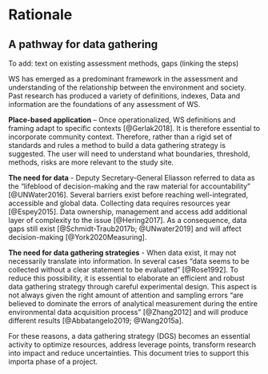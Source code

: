 # Rationale


## A pathway for data gathering
To add: text on existing assessment methods, gaps (linking the steps)



WS has emerged as a predominant framework in the assessment and understanding of the relationship between the environment and society. Past research has produced a variety of definitions, indexes,
Data and information are the foundations of any assessment of WS. 

**Place-based application** – Once operationalized, WS definitions and framing adapt to specific contexts [@Gerlak2018]. It is therefore essential to incorporate community context. Therefore, rather than a rigid set of standards and rules a method to build a data gathering strategy is suggested. The user will need to understand what boundaries, threshold, methods, risks are more relevant to the study site.


**The need for data** - Deputy Secretary-General Eliasson referred to data as the “lifeblood of decision-making and the raw material for accountability” [@UNWater2016]. Several barriers exist before reaching well-integrated, accessible and global data. Collecting data requires resources year [@Espey2015]. Data ownership, management and access add additional layer of complexity to the issue [@Hering2017]. As a consequence, data gaps still exist [@Schmidt-Traub2017b; @UNwater2019] and will affect decision-making [@York2020Measuring]. 


**The need for data gathering strategies** - When data exist, it may not necessarily translate into information. In several cases “data seems to be collected without a clear statement to be evaluated” [@Rose1992]. To reduce this possibility, it is essential to elaborate an efficient and robust data gathering strategy through careful experimental design. This aspect is not always given the right amount of attention and sampling errors “are  believed to dominate the errors of analytical measurement during the entire environmental data acquisition process” [@Zhang2012] and will produce different results [@Abbatangelo2019; @Wang2015a]. 

For these reasons, a data gathering strategy (DGS) becomes an essential activity to optimize resources, address leverage points, transform research into impact and reduce uncertainties. This document tries to support this importa phase of a project.


